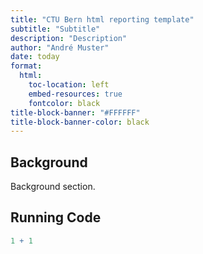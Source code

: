 ```yaml
---
title: "CTU Bern html reporting template"
subtitle: "Subtitle"
description: "Description"
author: "André Muster"
date: today
format:
  html:
    toc-location: left
    embed-resources: true
    fontcolor: black
title-block-banner: "#FFFFFF"
title-block-banner-color: black
---
```


<style>

.quarto-title-block .quarto-title-banner {
  background-image: url(_extensions/MoserGitHub/qmd-ctuhtml/ub_Logo_english_2019_RGB_wb.png);
  background-size: 300px;
  background-position: right;
  background-repeat: no-repeat;
  padding-left: 0px;
  background-origin: content-box;
}

</style>


## Background

Background section.

## Running Code

```r
1 + 1
```